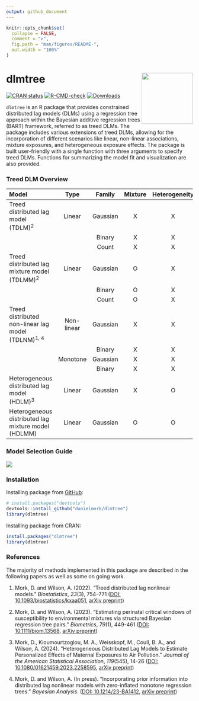 ```yaml
---
output: github_document
---
```


<!-- README.md is generated from README.Rmd. Please edit that file -->

```r
knitr::opts_chunk$set(
  collapse = FALSE,
  comment = ">",
  fig.path = "man/figures/README-",
  out.width = "100%"
)
```

# dlmtree  <a href="https://anderwilson.github.io/bdlim/"><img src="man/figures/logo.png" align="right" height="138" /></a>

<!-- badges: start -->
[![CRAN status](https://www.r-pkg.org/badges/version/dlmtree)](https://CRAN.R-project.org/package=dlmtree)
[![R-CMD-check](https://github.com/danielmork/dlmtree/actions/workflows/R-CMD-check.yaml/badge.svg)](https://github.com/danielmork/dlmtree/actions/workflows/R-CMD-check.yaml)
[![Downloads](https://cranlogs.r-pkg.org/badges/dlmtree)](https://cran.rstudio.com/package=dlmtree)
<!-- badges: end -->

`dlmtree` is an R package that provides constrained distributed lag models (DLMs) using a regression tree approach within the Bayesian additive regression trees (BART) framework, referred to as treed DLMs. The package includes various extensions of treed DLMs, allowing for the incorporation of different scenarios like linear, non-linear associations, mixture exposures, and heterogeneous exposure effects. The package is built user-friendly with a single function \texttt{dlmtree} with three arguments to specify treed DLMs. Functions for summarizing the model fit and visualization are also provided.



### Treed DLM Overview

| Model                                                      | Type          |  Family    | Mixture   | Heterogeneity  |
|:-----------------------------------------------------------|:-------------:|:----------:|:---------:|:--------------:|
| Treed distributed lag model (TDLM)<sup>2</sup>             | Linear        |  Gaussian  | X         | X              |
|                                                            |               |  Binary    | X         | X              |
|                                                            |               |  Count     | X         | X              |
| Treed distributed lag mixture model (TDLMM)<sup>2</sup>    | Linear        |  Gaussian  | O         | X              |
|                                                            |               |  Binary    | O         | X              |
|                                                            |               |  Count     | O         | X              |
| Treed distributed non-linear lag model (TDLNM)<sup>1, 4</sup> | Non-linear    |  Gaussian  | X         | X              |
|                                                            |               |  Binary    | X         | X              |
|                                                            | Monotone      |  Gaussian  | X         | X              |
|                                                            |               |  Binary    | X         | X              |
| Heterogeneous distributed lag model (HDLM)<sup>3</sup>     | Linear        |  Gaussian  | X         | O              |
| Heterogeneous distributed lag mixture model (HDLMM)        | Linear        |  Gaussian  | O         | O              |


### Model Selection Guide
![](man/figures/decisiontree.png)

### Installation

Installing package from [GitHub](https://github.com/):

``` r
# install.packages("devtools")
devtools::install_github("danielmork/dlmtree")
library(dlmtree)
```

Installing package from CRAN:

``` r
install.packages("dlmtree")
library(dlmtree)
```

### References

The majority of methods implemented in this package are described in the following papers as well as some on going work.

1. Mork, D. and Wilson, A. (2022). “Treed distributed lag nonlinear models.”
  _Biostatistics_, *23*(3), 754–771 ([DOI: 10.1093/biostatistics/kxaa051](https://doi.org/10.1093/biostatistics/kxaa051),
[arXiv preprint](https://arxiv.org/abs/2010.06147))

2. Mork, D. and Wilson, A. (2023). “Estimating perinatal critical windows of susceptibility to environmental mixtures via structured Bayesian regression tree pairs.”
  _Biometrics_, *79*(1), 449-461 ([DOI: 10.1111/biom.13568](https://doi.org/10.1111/biom.13568),
[arXiv preprint](https://arxiv.org/abs/2102.09071))

3. Mork, D., Kioumourtzoglou, M. A., Weisskopf, M., Coull, B. A., and Wilson, A.  (2024). “Heterogeneous Distributed Lag Models to Estimate Personalized Effects of Maternal Exposures to Air Pollution.”
  _Journal of the American Statistical Association_, *119*(545), 14-26 ([DOI: 10.1080/01621459.2023.2258595](https://doi.org/10.1080/01621459.2023.2258595),
[arXiv preprint](https://arxiv.org/abs/2109.13763))

4. Mork, D. and Wilson, A. (In press). “Incorporating prior information into distributed lag nonlinear models with zero-inflated monotone regression trees.”
  _Bayesian Analysis_. ([DOI: 10.1214/23-BA1412](https://doi.org/10.1214/23-BA1412),
[arXiv preprint](https://arxiv.org/abs/2301.12937))
